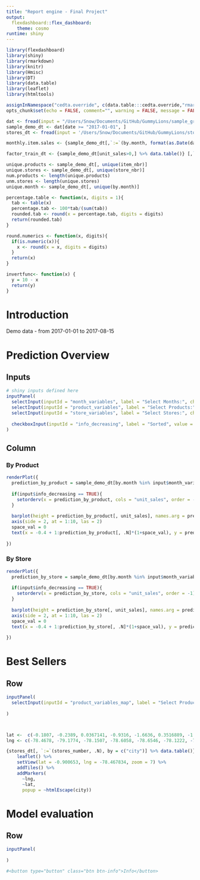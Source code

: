 ```yaml
---
title: "Report engine - Final Project"
output: 
  flexdashboard::flex_dashboard:
    theme: cosmo
runtime: shiny
---
```



```r
library(flexdashboard)
library(shiny)
library(rmarkdown)
library(knitr)
library(Hmisc)
library(DT)
library(data.table)
library(leaflet)
library(htmltools)

assignInNamespace("cedta.override", c(data.table:::cedta.override,"rmarkdown"), "data.table")
opts_chunk$set(echo = FALSE, comment="", warning = FALSE, message = FALSE, tidy.opts=list(width.cutoff=55), tidy = TRUE)

```


```r
dat <- fread(input = "/Users/Snow/Documents/GitHub/GummyLions/sample_groceryII.csv", verbose = FALSE)
sample_demo_dt <- dat[date >= "2017-01-01", ]
stores_dt <- fread(input = '/Users/Snow/Documents/GitHub/GummyLions/stores.csv')

```


```r
monthly.item.sales <- {sample_demo_dt[,`:=`(by.month, format(as.Date(date),"%Y-%m"))] %>% data.table()} [,lapply(.SD, FUN="sum"), .SDcol=c("unit_sales"), by=c("by.month") ]

factor_train_dt <- {sample_demo_dt[unit_sales>0,] %>% data.table()} [,`:=`(store_nbr, as.factor(store_nbr))]

unique.products <- sample_demo_dt[, unique(item_nbr)]
unique.stores <- sample_demo_dt[, unique(store_nbr)]
num.products <- length(unique.products)
unm.stores <- length(unique.stores)
unique.month <- sample_demo_dt[, unique(by.month)]

```

```r
percentage.table <- function(x, digits = 1){
  tab <- table(x)
  percentage.tab <- 100*tab/(sum(tab))
  rounded.tab <- round(x = percentage.tab, digits = digits)
  return(rounded.tab)
}

round.numerics <- function(x, digits){
  if(is.numeric(x)){
    x <- round(x = x, digits = digits)
  }
  return(x)
}

invertfunc<- function(x) {
  y = 10 - x
  return(y)
}
```


Introduction
=====================================  

Demo data - from 2017-01-01 to 2017-08-15


Prediction Overview
===================================

Inputs {.sidebar}
-------------------------------------

```r
# shiny inputs defined here
inputPanel(
  selectInput(inputId = "month_variables", label = "Select Months:", choices = unique.month, selected = unique.month[1:3], multiple = TRUE),
  selectInput(inputId = "product_variables", label = "Select Products:", choices = unique.products, selected = unique.products[1:5], multiple = TRUE),
  selectInput(inputId = "store_variables", label = "Select Stores:", choices = unique.stores, selected = unique.stores[1:10], multiple = TRUE),
  
  checkboxInput(inputId = "info_decreasing", label = "Sorted", value = TRUE)
)

```
 
Column
-------------------------------------
    
### By Product
    
```r
renderPlot({
  prediction_by_product = sample_demo_dt[by.month %in% input$month_variables & item_nbr %in% input$product_variables & store_nbr %in% input$store_variables , lapply(X = .SD, FUN = "sum", na.rm = TRUE), .SDcols = "unit_sales", keyby = "item_nbr"]
  
  if(input$info_decreasing == TRUE){
    setorderv(x = prediction_by_product, cols = "unit_sales", order = -1)
  }
  
  barplot(height = prediction_by_product[, unit_sales], names.arg = prediction_by_product[, item_nbr], space = 0.01, las = 1, main = "Sales by Prodcut", ylab = "Product")
  axis(side = 2, at = 1:10, las = 2)
  space_val = 0
  text(x = -0.4 + 1:prediction_by_product[, .N]*(1+space_val), y = prediction_by_product[, unit_sales], labels = prediction_by_product[, unit_sales], pos = 1)
  
}) 
```
    
### By Store

```r
renderPlot({
  prediction_by_store = sample_demo_dt[by.month %in% input$month_variables & item_nbr %in% input$product_variables & store_nbr %in% input$store_variables , lapply(X = .SD, FUN = "sum", na.rm = TRUE), .SDcols = "unit_sales", keyby = "store_nbr"]
  
  if(input$info_decreasing == TRUE){
    setorderv(x = prediction_by_store, cols = "unit_sales", order = -1)
  }
  
  barplot(height = prediction_by_store[, unit_sales], names.arg = prediction_by_store[, store_nbr], space = 0.01, las = 1, main = "Sales by Prodcut", ylab = "Product")
  axis(side = 2, at = 1:10, las = 2)
  space_val = 0
  text(x = -0.4 + 1:prediction_by_store[, .N]*(1+space_val), y = prediction_by_store[, unit_sales], labels = prediction_by_store[, unit_sales], pos = 1)
  
}) 
```



Best Sellers
=====================================  


Row {data-height=800}
-------------------------------------

```r
inputPanel(
  selectInput(inputId = "product_variables_map", label = "Select Products:", choices = unique.products, selected = unique.products[1])
 
)



lat <-  c(-0.1807, -0.2389, 0.0367141, -0.9316, -1.6636, 0.3516889, -1.5905, -1.4924, -1.2543, -2.1710, -2.227827, -1.8622, -1.8019, -1.0225, -2.6285, -2.2347644, -2.9001, -4.0079, -3.2581,  0.98333, -0.9677, -0.2714) 
lng <- c(-78.4678, -79.1774, -78.1507, -78.6058, -78.6546, -78.1222, -78.9995, -78.0024, -78.6229, -79.9224, -80.9585, -79.9777, -79.5346, -79.4604, -80.3896, -80.9002, -79.0059, -79.2113, -79.9554, -79.65, -80.7089, -79.4648)

{stores_dt[, `:=`(stores_number, .N), by = c("city")] %>% data.table()} [, c('lat', 'lng') := list(lat, lng)] %>%
    leaflet() %>% 
    setView(lat = -0.900653, lng = -78.467834, zoom = 7) %>% 
    addTiles() %>%
    addMarkers(
      ~lng,
      ~lat,
      popup = ~htmlEscape(city))

```


Model evaluation
=====================================  

Row {data-height=500}
-------------------------------------

```r
inputPanel(
 
)

#<button type="button" class="btn btn-info">Info</button>


```

